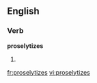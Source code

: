 
==English==

===Verb===
'''proselytizes'''

# {{third-person singular of|[[proselytize]]}}

[[fr:proselytizes]]
[[vi:proselytizes]]